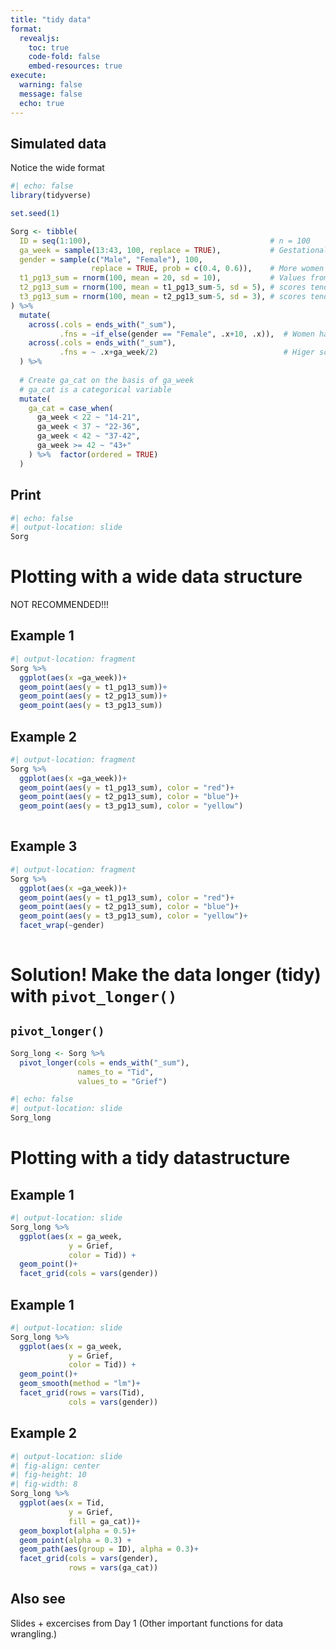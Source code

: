 ```yaml
---
title: "tidy data"
format:
  revealjs:
    toc: true
    code-fold: false
    embed-resources: true
execute: 
  warning: false
  message: false
  echo: true
---
```


## Simulated data
Notice the wide format
```r
#| echo: false
library(tidyverse)
```

```r
set.seed(1)

Sorg <- tibble(
  ID = seq(1:100),                                        # n = 100 
  ga_week = sample(13:43, 100, replace = TRUE),           # Gestational week
  gender = sample(c("Male", "Female"), 100, 
                  replace = TRUE, prob = c(0.4, 0.6)),    # More women
  t1_pg13_sum = rnorm(100, mean = 20, sd = 10),           # Values from a normal distribution
  t2_pg13_sum = rnorm(100, mean = t1_pg13_sum-5, sd = 5), # scores tend to drop 
  t3_pg13_sum = rnorm(100, mean = t2_pg13_sum-5, sd = 3), # scores tend to drop
) %>% 
  mutate(
    across(.cols = ends_with("_sum"),
           .fns = ~if_else(gender == "Female", .x+10, .x)),  # Women have higher scores
    across(.cols = ends_with("_sum"),
           .fns = ~ .x+ga_week/2)                            # Higer scores with higher GA week
  ) %>%
  
  # Create ga_cat on the basis of ga_week
  # ga_cat is a categorical variable
  mutate(
    ga_cat = case_when(
      ga_week < 22 ~ "14-21",
      ga_week < 37 ~ "22-36",
      ga_week < 42 ~ "37-42",
      ga_week >= 42 ~ "43+"
    ) %>%  factor(ordered = TRUE)
  )

```


## Print
```r
#| echo: false
#| output-location: slide
Sorg 
```


# Plotting with a wide data structure 

NOT RECOMMENDED!!!

## Example 1
```r
#| output-location: fragment
Sorg %>% 
  ggplot(aes(x =ga_week))+
  geom_point(aes(y = t1_pg13_sum))+
  geom_point(aes(y = t2_pg13_sum))+
  geom_point(aes(y = t3_pg13_sum))
```

## Example 2
```r
#| output-location: fragment
Sorg %>% 
  ggplot(aes(x =ga_week))+
  geom_point(aes(y = t1_pg13_sum), color = "red")+
  geom_point(aes(y = t2_pg13_sum), color = "blue")+
  geom_point(aes(y = t3_pg13_sum), color = "yellow")
  
```

## Example 3
```r
#| output-location: fragment
Sorg %>% 
  ggplot(aes(x =ga_week))+
  geom_point(aes(y = t1_pg13_sum), color = "red")+
  geom_point(aes(y = t2_pg13_sum), color = "blue")+
  geom_point(aes(y = t3_pg13_sum), color = "yellow")+
  facet_wrap(~gender)
  
```


# Solution! Make the data longer (tidy) with `pivot_longer()`

## `pivot_longer()`
```r
Sorg_long <- Sorg %>% 
  pivot_longer(cols = ends_with("_sum"),
               names_to = "Tid",
               values_to = "Grief")
```

```r
#| echo: false
#| output-location: slide
Sorg_long 
```


# Plotting with a tidy datastructure

## Example 1
```r
#| output-location: slide
Sorg_long %>% 
  ggplot(aes(x = ga_week,
             y = Grief, 
             color = Tid)) +
  geom_point()+
  facet_grid(cols = vars(gender))
```

## Example 1
```r
#| output-location: slide
Sorg_long %>% 
  ggplot(aes(x = ga_week,
             y = Grief, 
             color = Tid)) +
  geom_point()+
  geom_smooth(method = "lm")+
  facet_grid(rows = vars(Tid),
             cols = vars(gender))
```


## Example 2
```r
#| output-location: slide
#| fig-align: center
#| fig-height: 10
#| fig-width: 8
Sorg_long %>% 
  ggplot(aes(x = Tid,
             y = Grief,
             fill = ga_cat))+
  geom_boxplot(alpha = 0.5)+
  geom_point(alpha = 0.3) +
  geom_path(aes(group = ID), alpha = 0.3)+
  facet_grid(cols = vars(gender),
             rows = vars(ga_cat))
```

## Also see

Slides + excercises from Day 1 (Other important functions for data wrangling.)
